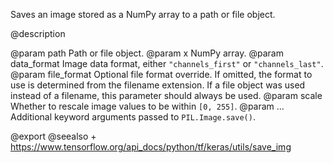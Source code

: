 Saves an image stored as a NumPy array to a path or file object.

@description

@param path Path or file object.
@param x NumPy array.
@param data_format Image data format, either `"channels_first"` or
    `"channels_last"`.
@param file_format Optional file format override. If omitted, the format to
    use is determined from the filename extension. If a file object was
    used instead of a filename, this parameter should always be used.
@param scale Whether to rescale image values to be within `[0, 255]`.
@param ... Additional keyword arguments passed to `PIL.Image.save()`.

@export
@seealso
+ <https://www.tensorflow.org/api_docs/python/tf/keras/utils/save_img>
